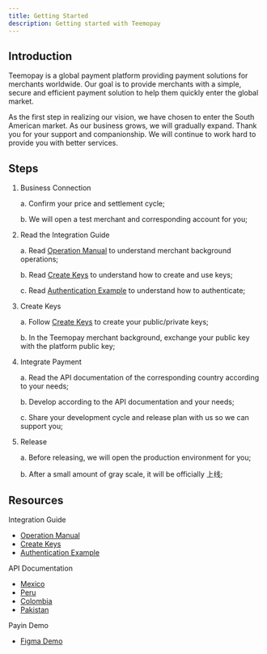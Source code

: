 ```yaml
---
title: Getting Started
description: Getting started with Teemopay
---
```



## Introduction

Teemopay is a global payment platform providing payment solutions for merchants worldwide.
Our goal is to provide merchants with a simple, secure and efficient payment solution to help them quickly enter the global market.

As the first step in realizing our vision, we have chosen to enter the South American market. As our business grows, we will gradually expand.
Thank you for your support and companionship. We will continue to work hard to provide you with better services.

## Steps

<Steps>

1. Business Connection

   a. Confirm your price and settlement cycle;

   b. We will open a test merchant and corresponding account for you;

2. Read the Integration Guide

   a. Read [Operation Manual](/en/guides/operation-manual) to understand merchant background operations;

   b. Read [Create Keys](/en/guides/create-keys) to understand how to create and use keys;

   c. Read [Authentication Example](/en/guides/authentication) to understand how to authenticate;

3. Create Keys

   a. Follow [Create Keys](/en/guides/create-keys) to create your public/private keys;

   b. In the Teemopay merchant background, exchange your public key with the platform public key;

4. Integrate Payment

   a. Read the API documentation of the corresponding country according to your needs;

   b. Develop according to the API documentation and your needs;

   c. Share your development cycle and release plan with us so we can support you;

5. Release

   a. Before releasing, we will open the production environment for you;

   b. After a small amount of gray scale, it will be officially 上线;

</Steps>

## Resources

Integration Guide

- [Operation Manual](/en/guides/operation-manual)
- [Create Keys](/en/guides/create-keys)
- [Authentication Example](/en/guides/authentication)

API Documentation

- [Mexico](/en/mexico/payin/create)
- [Peru](/en/peru/payin/create)
- [Colombia](/en/colombia/payin/create)
- [Pakistan](/en/pakistan/cashier/create)

Payin Demo

- [Figma Demo](https://www.figma.com/proto/VV2aP5HTIx20jDoUDqGHQZ/teemopay-payin-demo?page-id=0%3A1&node-id=1-2&node-type=frame&viewport=3440%2C1541%2C0.5&t=a2YiY84hi6dAWzJJ-1&scaling=min-zoom&content-scaling=fixed&starting-point-node-id=2%3A40)
